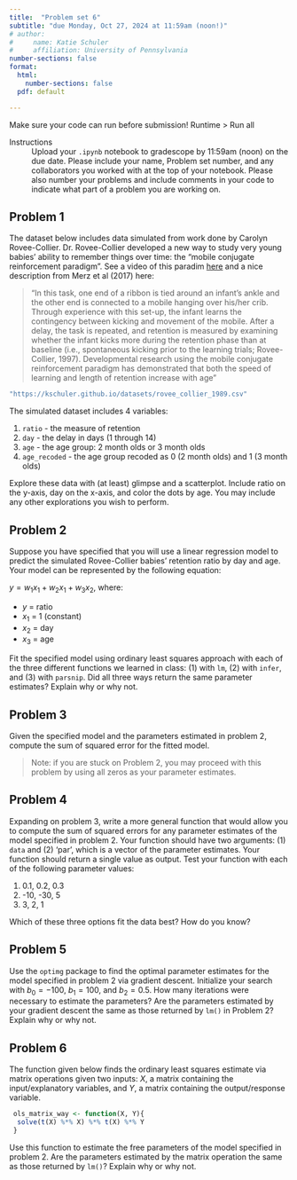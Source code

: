 ```yaml
---
title:  "Problem set 6"
subtitle: "due Monday, Oct 27, 2024 at 11:59am (noon!)"
# author: 
#     name: Katie Schuler
#     affiliation: University of Pennsylvania
number-sections: false
format: 
  html: 
    number-sections: false
  pdf: default

---
```


::: {.callout-tip title="Run your code"}
Make sure your code can run before submission! Runtime > Run all
:::

Instructions
: Upload your `.ipynb` notebook to gradescope by 11:59am (noon) on the due date. Please include your name, Problem set number, and any collaborators you worked with at the top of your notebook. Please also number your problems and include comments in your code to indicate what part of a problem you are working on.  


## Problem 1 

The dataset below includes data simulated from work done by Carolyn Rovee-Collier. Dr. Rovee-Collier developed a new way to study very young babies' ability to remember things over time: the "mobile conjugate reinforcement paradigm". See a video of this paradim [here](https://www.youtube.com/watch?v=ZgOu_Uc00ao) and a nice description from Merz et al (2017) here:

>  "In this task, one end of a ribbon is tied around an infant’s ankle and the other end is connected to a mobile hanging over his/her crib. Through experience with this set-up, the infant learns the contingency between kicking and movement of the mobile. After a delay, the task is repeated, and retention is measured by examining whether the infant kicks more during the retention phase than at baseline (i.e., spontaneous kicking prior to the learning trials; Rovee-Collier, 1997). Developmental research using the mobile conjugate reinforcement paradigm has demonstrated that both the speed of learning and length of retention increase with age"

```r
"https://kschuler.github.io/datasets/rovee_collier_1989.csv"
```

The simulated dataset includes 4 variables: 

1. `ratio` - the measure of retention 
2. `day` - the delay in days (1 through 14)
3. `age` - the age group: 2 month olds or 3 month olds
3. `age_recoded` - the age group recoded as 0 (2 month olds) and 1 (3 month olds)

Explore these data with (at least) glimpse and a scatterplot. Include ratio on the y-axis, day on the x-axis, and color the dots by age. You may include any other explorations you wish to perform.


## Problem 2 

Suppose you have specified that you will use a linear regression model to predict the simulated Rovee-Collier babies' retention ratio by day and age. Your model can be represented by the following equation: 

$y=w_1x_1 + w_2x_1 + w_3x_2$, where:

- $y$ = ratio
- $x_1$ = 1 (constant)
- $x_2$ = day 
- $x_3$ = age 

Fit the specified model using ordinary least squares approach with each of the three different functions we learned in class: (1) with `lm`, (2) with `infer`, and (3) with `parsnip`. Did all three ways return the same parameter estimates? Explain why or why not.

## Problem 3 

Given the specified model and the parameters estimated in problem 2, compute the sum of squared error for the fitted model.

> Note: if you are stuck on Problem 2, you may proceed with this problem by using all zeros as your parameter estimates. 

## Problem 4 

Expanding on problem 3, write a more general function that would allow you to compute the sum of squared errors for any parameter estimates of the model specified in problem 2. Your function should have two arguments: (1) `data` and (2) 'par', which is a vector of the parameter estimates. Your function should return a single value as output. Test your function with each of the following parameter values:

1. 0.1, 0.2, 0.3
2. -10, -30, 5
3. 3, 2, 1

Which of these three options fit the data best? How do you know? 

## Problem 5

Use the `optimg` package to find the optimal parameter estimates for the model specified in problem 2 via gradient descent. Initialize your search with $b_0=-100$, $b_1=100$, and $b_2=0.5$. How many iterations were necessary to estimate the parameters? Are the parameters estimated by your gradient descent the same as those returned by `lm()` in Problem 2? Explain why or why not.

## Problem 6 

The function given below finds the ordinary least squares estimate via matrix operations given two inputs: $X$, a matrix containing the input/explanatory variables, and $Y$, a matrix containing the output/response variable. 

```r
 ols_matrix_way <- function(X, Y){
  solve(t(X) %*% X) %*% t(X) %*% Y
 }
```

Use this function to estimate the free parameters of the model specified in problem 2. Are the parameters estimated by the matrix operation the same as those returned by `lm()`? Explain why or why not.





